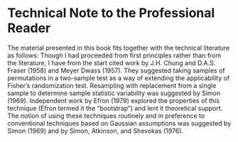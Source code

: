 Technical Note to the Professional Reader
=========================================

The material presented in this book fits together with the technical
literature as follows: Though I had proceeded from first principles
rather than from the literature, I have from the start cited work by
J.H. Chung and D.A.S. Fraser (1958) and Meyer Dwass (1957). They
suggested taking samples of permutations in a two-sample test as a way
of extending the applicability of Fisher's randomization test.
Resampling with replacement from a single sample to determine sample
statistic variability was suggested by Simon (1969). Independent work by
Efron (1979) explored the properties of this technique (Efron termed it
the "bootstrap") and lent it theoretical support. The notion of using
these techniques routinely and in preference to conventional techniques
based on Gaussian assumptions was suggested by Simon (1969) and by
Simon, Atkinson, and Shevokas (1976).

